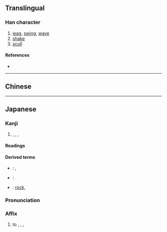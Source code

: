 {{also|搖|摇}}
{{character info/new}}
==Translingual==
{{Han simplified forms|搖|揺|摇}}

===Han character===
{{Han char|rn=64|rad=手|as=09|sn=12|four=|canj=QBMU|ids=⿰扌⿱爫𠙻}}

# [[wag]], [[swing]], [[wave]]
# [[shake]]
# [[scull]]

====References====
* {{Han ref|kx=0445.341|dkj=12445|hdz=31921.041|uh=63FA|ud=25594}}

----

==Chinese==
{{zh-see|搖|v}}

----

==Japanese==
{{ja-kanji forms|揺|搖}}

===Kanji===
{{ja-kanji|grade=c|rs=手09|kyu=搖}}

# {{l|en|shake}}, {{l|en|swing}}, {{l|en|tremble}}, {{l|en|vibrate}}

====Readings====
{{ja-readings
|goon=よう<えう
|kanon=よう<えう
|kun=ゆ-れる, ゆ-る, ゆ-らぐ, ゆ-るぐ, ゆ-さぶる, ゆ-すぶる, ゆ-する
}}

====Derived terms====
{{der-top}}
* {{ja-r|揺らぐ|ゆらぐ}}: {{l|en|shake}}, {{l|en|tremble}}
* {{ja-r|揺り籠|ゆりかご}}: {{l|en|cradle}}
* {{ja-r|揺さ振る|ゆさぶる}}: [[rock#Verb|rock]], {{l|en|jolt}}
{{der-bottom}}
{{ja-kanjitab|よう|yomi=on}}

===Pronunciation===
{{ja-pron|よう|y=on}}

===Affix===
{{ja-pos|affix|よう|hhira=えう}}

# to {{l|en|shake}}, {{l|en|swing}}, {{l|en|tremble}}, {{l|en|vibrate}}


